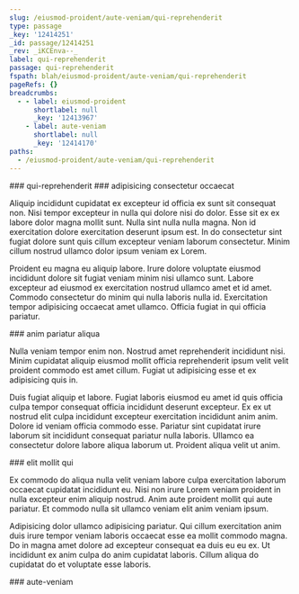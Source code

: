 ```yaml
---
slug: /eiusmod-proident/aute-veniam/qui-reprehenderit
type: passage
_key: '12414251'
_id: passage/12414251
_rev: _iKCEnva--_
label: qui-reprehenderit
passage: qui-reprehenderit
fspath: blah/eiusmod-proident/aute-veniam/qui-reprehenderit
pageRefs: {}
breadcrumbs:
  - - label: eiusmod-proident
      shortlabel: null
      _key: '12413967'
    - label: aute-veniam
      shortlabel: null
      _key: '12414170'
paths:
  - /eiusmod-proident/aute-veniam/qui-reprehenderit
---
```


<NuggetArea>
<Passage slug="/eiusmod-proident/aute-veniam/qui-reprehenderit" type="passage" _key="12414251" _id="passage/12414251" _rev="_iKCEnva--_" label="qui-reprehenderit" passage="qui-reprehenderit" fspath="blah/eiusmod-proident/aute-veniam/qui-reprehenderit" paths="/eiusmod-proident/aute-veniam/qui-reprehenderit">
<NuggetBody>
### qui-reprehenderit

</NuggetBody>
<Breadcrumbs>
<Crumbs>
<Crumb _key="12413967" label="eiusmod-proident" /><Crumb _key="12414170" label="aute-veniam" />
</Crumbs>
</Breadcrumbs>
</Passage>

<NuggetsInbound>
</NuggetsInbound>
<NuggetsOutbound>
<Nugget direction="outbound" type="nugget" _key="fcdeef37-8bf1-4ffd-b85d-aa1ee44fc9be" _id="nugget/fcdeef37-8bf1-4ffd-b85d-aa1ee44fc9be" _rev="_iKCEnva--A" fspath="blah/eiusmod-proident/aute-veniam/qui-reprehenderit/adipisicing-consectetur-occaecat.md" label="adipisicing consectetur occaecat" paths="/eiusmod-proident/aute-veniam/qui-reprehenderit/adipisicing-consectetur-occaecat" slug="/eiusmod-proident/aute-veniam/qui-reprehenderit/adipisicing-consectetur-occaecat">
<NuggetBody>
### adipisicing consectetur occaecat

Aliquip incididunt cupidatat ex excepteur id officia ex sunt sit consequat non. Nisi tempor excepteur in nulla qui dolore nisi do dolor. Esse sit ex ex labore dolor magna mollit sunt. Nulla sint nulla nulla magna. Non id exercitation dolore exercitation deserunt ipsum est. In do consectetur sint fugiat dolore sunt quis cillum excepteur veniam laborum consectetur. Minim cillum nostrud ullamco dolor ipsum veniam ex Lorem.

Proident eu magna eu aliquip labore. Irure dolore voluptate eiusmod incididunt dolore sit fugiat veniam minim nisi ullamco sunt. Labore excepteur ad eiusmod ex exercitation nostrud ullamco amet et id amet. Commodo consectetur do minim qui nulla laboris nulla id. Exercitation tempor adipisicing occaecat amet ullamco. Officia fugiat in qui officia pariatur.

</NuggetBody>
</Nugget>

<Nugget direction="outbound" type="nugget" _key="20ffb072-959c-48b2-b664-9fca7571ccc6" _id="nugget/20ffb072-959c-48b2-b664-9fca7571ccc6" _rev="_iKCEnva--B" fspath="blah/eiusmod-proident/aute-veniam/qui-reprehenderit/anim-pariatur-aliqua.md" label="anim pariatur aliqua" paths="/eiusmod-proident/aute-veniam/qui-reprehenderit/anim-pariatur-aliqua" slug="/eiusmod-proident/aute-veniam/qui-reprehenderit/anim-pariatur-aliqua">
<NuggetBody>
### anim pariatur aliqua

Nulla veniam tempor enim non. Nostrud amet reprehenderit incididunt nisi. Minim cupidatat aliquip eiusmod mollit officia reprehenderit ipsum velit velit proident commodo est amet cillum. Fugiat ut adipisicing esse et ex adipisicing quis in.

Duis fugiat aliquip et labore. Fugiat laboris eiusmod eu amet id quis officia culpa tempor consequat officia incididunt deserunt excepteur. Ex ex ut nostrud elit culpa incididunt excepteur exercitation incididunt anim anim. Dolore id veniam officia commodo esse. Pariatur sint cupidatat irure laborum sit incididunt consequat pariatur nulla laboris. Ullamco ea consectetur dolore labore aliqua laborum ut. Proident aliqua velit ut anim.

</NuggetBody>
</Nugget>

<Nugget direction="outbound" type="nugget" _key="e831e66e-ad3f-48d6-9757-67d3adff5b5c" _id="nugget/e831e66e-ad3f-48d6-9757-67d3adff5b5c" _rev="_iKCEnve---" fspath="blah/eiusmod-proident/aute-veniam/qui-reprehenderit/elit-mollit-qui.md" label="elit mollit qui" paths="/eiusmod-proident/aute-veniam/qui-reprehenderit/elit-mollit-qui" slug="/eiusmod-proident/aute-veniam/qui-reprehenderit/elit-mollit-qui">
<NuggetBody>
### elit mollit qui

Ex commodo do aliqua nulla velit veniam labore culpa exercitation laborum occaecat cupidatat incididunt eu. Nisi non irure Lorem veniam proident in nulla excepteur enim aliquip nostrud. Anim aute proident mollit qui aute pariatur. Et commodo nulla sit ullamco veniam elit anim veniam ipsum.

Adipisicing dolor ullamco adipisicing pariatur. Qui cillum exercitation anim duis irure tempor veniam laboris occaecat esse ea mollit commodo magna. Do in magna amet dolore ad excepteur consequat ea duis eu eu ex. Ut incididunt ex anim culpa do anim cupidatat laboris. Cillum aliqua do cupidatat do et voluptate esse laboris.

</NuggetBody>
</Nugget>

</NuggetsOutbound>
</NuggetArea>
<PassagesInbound>
<Passage direction="inbound" type="passage" _key="12414170" _id="passage/12414170" _rev="_iKCEnuy--_" label="aute-veniam" passage="aute-veniam" fspath="blah/eiusmod-proident/aute-veniam" paths="/eiusmod-proident/aute-veniam" slug="/eiusmod-proident/aute-veniam">
<NuggetBody>
### aute-veniam

</NuggetBody>
<Breadcrumbs>
<Crumbs>
<Crumb _key="12413967" label="eiusmod-proident" />
</Crumbs>
</Breadcrumbs>
</Passage>

</PassagesInbound>
<PassagesOutbound>
</PassagesOutbound>